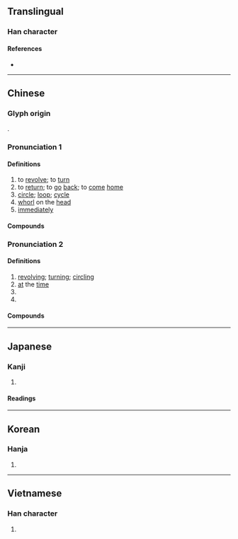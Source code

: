 {{character info/new}}
==Translingual==

===Han character===
{{Han char|rn=70|rad=方|as=07|sn=11|four=08281|canj=YSONO|ids=⿸⿰方𠂉疋}}

====References====
* {{Han ref|kx=0483.170|dkj=13656|dj=0845.120|hdz=32181.040|uh=65CB|ud=26059|bh=B1DB|bd=45531}}

----

==Chinese==
{{zh-forms}}

===Glyph origin===
{{Han etym}}
{{Han compound|㫃|疋|t2=foot|ls=ic}}.

===Pronunciation 1===
{{zh-pron
|m=xuán,er=y
|m-s=
|c=syun4
|c-t=
|g=
|h=pfs=siên
|j=
|mb=sṳ̌ing
|md=siòng
|mn=qz,tw,xm,zz:soân/qz,tw,xm,zz:chn̂g/qz,tw,xm:sn̂g/tw,zz:chn̄g/twv:soan
|mn_note=soân - literary; chn̂g/sn̂g/chn̄g - vernacular
|mn-t=suêng5/suang5/zeng7/zeng5
|mn-t_note=suêng5/suang5 - literary (suêng5 - Chaozhou); zeng7 - vernacular; zeng5 - dialectal usage
|w=3xxi
|x=
|dial=1
|mc=1
|oc=1,1
|cat=v,n,adv
}}

====Definitions====
{{zh-hanzi}}

# to [[revolve]]; to [[turn]]
# to [[return]]; to [[go]] [[back]]; to [[come]] [[home]]
# [[circle]]; [[loop]]; [[cycle]]
# [[whorl]] on the [[head]]
# [[immediately]]

====Compounds====
{{zh-der|fold=1|凱旋門|回旋|亂旋|反氣旋|急旋旋|凱旋|便旋|不旋踵|回旋梯|天旋地轉|周旋|天旋日轉|從中斡旋|周旋到底|不足回旋|僅容旋馬|主旋律|假意周旋|壇坫週旋|旋室|旋轉乾坤|旋毛蟲|旋木雀|氣旋|打旋磨|旋踵|旋石|旋旋|旋翼|旋光性|打旋|旋繞|敗不旋踵|旋辟|禍不旋踵|機不旋踵|旋轉|槃旋|戰不旋踵|盤旋曲折|疾如旋踵|打盤旋|旋即|旋轉餐廳|旋轉體|斡旋|旋螺|旋律|盤旋|旋兒|旋轉球|旋乾轉坤|旋胡|旋里|死不旋踵|旋車盤|旋宮|計不旋踵|胡旋舞|螺旋菌|迴旋曲|鈞旋轂轉|逐旋|螺旋|螺旋體|面旋|螺旋狀|錦旋|螺旋槳|輪旋曲|迴旋}}

===Pronunciation 2===
{{zh-pron
|m=xuàn,er=y
|dial=2
|mc=2
|oc=2,2
|cat=a
}}

====Definitions====
{{zh-hanzi}}

# [[revolving]]; [[turning]]; [[circling]]
# [[at]] the [[time]]
# {{zh-alt-form|*鏇|to [[pare]]}}
# {{zh-alt-form|*鏇|[[hot]] [[water]] [[container]] for [[warming]] [[wine]]}}

====Compounds====
{{zh-der|fold=1|旋風腳|旋風|旋子|旋風裝|溫帶氣旋}}

----

==Japanese==

===Kanji===
{{ja-kanji|grade=c|rs=方07}}

# {{rfdef|ja|sort=方07}}

====Readings====
{{ja-readings
|goon=ぜん
|kanon=せん
|kun=めぐ-る, ゆばり
}}

----

==Korean==

===Hanja===
{{ko-hanja|hangeul=선|eumhun=|rv=seon|mr=sŏn|y=sen}}

# {{rfdef|ko|sort=方07}}

----

==Vietnamese==

===Han character===
{{vi-hantu|[[toàn]], [[triệng]], [[trình]], [[triền]], [[tuyền]]|rs=方07}}

# {{rfdef|vi|sort=方07}}